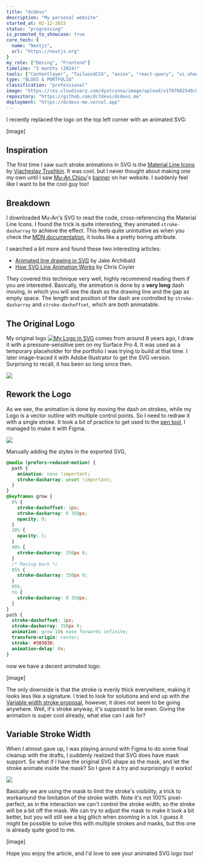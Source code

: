 ```yaml
---
title: "dcdevs"
description: "My personal website"
started_at: 02-12-2023
status: "progressing"
is_promoted_to_showcase: true
core_tech: {
  name: "Nextjs",
  url: "https://nextjs.org"
}
my_role: ["Desing", "Frontend"]
timeline: "3 months (2024)"
tools: ["Contentlayer", "TailwindCSS", "axios", "react-query", "ui.shadcn", "date-fns"]
type: "BLOGS & PORTFOLIO"
classification: "professional"
image: "https://res.cloudinary.com/dyxtcsnna/image/upload/v1707602549/dcdev/images/projects/dcdevs_d1emy8.png"
repository: "https://github.com/dc7devs/dcdevs.me"
deployment: "https://dcdevs-me.vercel.app"
---
```


I recently replaced the logo on the top left corner with an animated SVG:

[image]

## Inspiration

The first time I saw such stroke animations in SVG is the [Material Line Icons](https://icones.js.org/collection/line-md) by [Vjacheslav Trushkin](https://github.com/cyberalien). It was cool, but I never thought about making one my own until I saw [Mu-An Chiou](https://muan.co/)'s [banner](https://muan.co/pages/banners) on her website. I suddenly feel like I want to be the cool guy too!

## Breakdown

I downloaded Mu-An's SVG to read the code, cross-referencing the Material Line Icons. I found the trick is quite interesting, they animated `stroke-dasharray` to achieve the effect. This feels quite unintuitive as when you check the [MDN documentation](https://developer.mozilla.org/en-US/docs/Web/SVG/Attribute/stroke-dasharray), it looks like a pretty boring attribute.

I searched a bit more and found these two interesting articles:

- [Animated line drawing in SVG](https://jakearchibald.com/2013/animated-line-drawing-svg/) by Jake Archibald
- [How SVG Line Animation Works](https://css-tricks.com/svg-line-animation-works/) by Chris Coyier

They covered this technique very well, highly recommend reading them if you are interested. Basically, the animation is done by a **very long** dash moving, in which you will see the dash as the drawing line and the gap as empty space. The length and position of the dash are controlled by `stroke-dasharray` and `stroke-dashoffset`, which are both animatable.

## The Original Logo

My original logo <a href="/logo.svg" target="_blank" ><img src="/logo.svg" alt="My Logo in SVG" /></a> comes from around 8 years ago, I draw it with a pressure-sensitive pen on my Surface Pro 4. It was used as a temporary placeholder for the portfolio I was trying to build at that time. I later image-traced it with Adobe Illustrator to get the SVG version. Surprising to recall, it has been so long since then.

<div>
<img src="/images/animated-svg-logo-vector.png" />
</div>

## Rework the Logo

As we see, the animation is done by moving the dash on strokes, while my Logo is a vector outline with multiple control points. So I need to redraw it with a single stroke. It took a bit of practice to get used to the [pen tool](https://blog.openreplay.com/using-the-pen-tool-in-figma/), I managed to make it with Figma.

<div>
<img src="/images/animated-svg-logo-redraw.png" />
</div>

Manually adding the styles in the exported SVG,

```css
@media (prefers-reduced-motion) {
  path {
    animation: none !important;
    stroke-dasharray: unset !important;
  }
}
@keyframes grow {
  0% {
    stroke-dashoffset: 1px;
    stroke-dasharray: 0 350px;
    opacity: 0;
  }
  10% {
    opacity: 1;
  }
  40% {
    stroke-dasharray: 350px 0;
  }
  /* Moving back */
  85% {
    stroke-dasharray: 350px 0;
  }
  95%,
  to {
    stroke-dasharray: 0 350px;
  }
}
path {
  stroke-dashoffset: 1px;
  stroke-dasharray: 350px 0;
  animation: grow 10s ease forwards infinite;
  transform-origin: center;
  stroke: #303030;
  animation-delay: 0s;
}
```

now we have a decent animated logo:

[image]

The only downside is that the stroke is evenly thick everywhere, making it looks less like a signature. I tried to look for solutions and end up with the [Variable width stroke proposal](https://www.w3.org/Graphics/SVG/WG/wiki/Proposals/Variable_width_stroke), however, it does not seem to be going anywhere. Well, it's stroke anyway, it's supposed to be even. Giving the animation is super cool already, what else can I ask for?

## Variable Stroke Width

When I almost gave up, I was playing around with Figma to do some final cleanup with the drafts, I suddenly realized that SVG does have mask support. So what if I have the original SVG shape as the mask, and let the stroke animate inside the mask? So I gave it a try and surprisingly it works!

<div>
<img src="/images/animated-svg-logo-mask.png" />
</div>

Basically we are using the mask to limit the stroke's visibility, a trick to workaround the limitation of the stroke width. Note it's not 100% pixel-perfect, as in the interaction we can't control the stroke width, so the stroke will be a bit off the mask. We can try to adjust the mask to make it look a bit better, but you will still see a big glitch when zooming in a lot. I guess it might be possible to solve this with multiple strokes and masks, but this one is already quite good to me.

[image]

Hope you enjoy the article, and I'd love to see your animated SVG logo too!